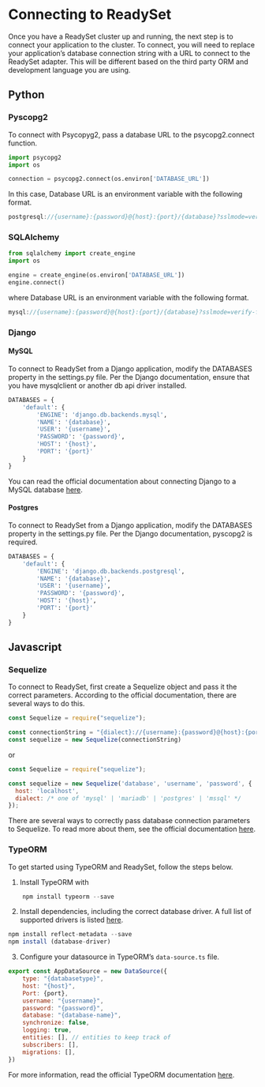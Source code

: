 # Connecting to ReadySet

Once you have a ReadySet cluster up and running, the next step is to connect your application to the cluster. To connect, you will need to replace your application’s database connection string with a URL to connect to the ReadySet adapter. This will be different based on the third party ORM and development language you are using.



## Python

### Pyscopg2

To connect with Psycopyg2, pass a database URL to the psycopg2.connect function.

```python
import psycopg2
import os

connection = psycopg2.connect(os.environ['DATABASE_URL'])
```

In this case, Database URL is an environment variable with the following format.

```Javascript
postgresql://{username}:{password}@{host}:{port}/{database}?sslmode=verify-full&sslrootcert={root-cert}
```

### SQLAlchemy

```python
from sqlalchemy import create_engine
import os

engine = create_engine(os.environ['DATABASE_URL'])
engine.connect()
```

where Database URL is an environment variable with the following format.

```Javascript
mysql://{username}:{password}@{host}:{port}/{database}?sslmode=verify-full&sslrootcert={root-cert}
```

### Django

#### MySQL
To connect to ReadySet from a Django application, modify the DATABASES property in the settings.py file. Per the Django documentation, ensure that you have mysqlclient or another db api driver installed.

```python
DATABASES = {
    'default': {
        'ENGINE': 'django.db.backends.mysql',
        'NAME': '{database}',
        'USER': '{username}',
        'PASSWORD': '{password}',
        'HOST': '{host}',
        'PORT': '{port}'
    }
}

```

You can read the official documentation about connecting Django to a MySQL database [here](https://docs.djangoproject.com/en/4.0/ref/databases/#connecting-to-the-database).

#### Postgres

To connect to ReadySet from a Django application, modify the DATABASES property in the settings.py file. Per the Django documentation, pyscopg2 is required.

```python
DATABASES = {
    'default': {
        'ENGINE': 'django.db.backends.postgresql',
        'NAME': '{database}',
        'USER': '{username}',
        'PASSWORD': '{password}',
        'HOST': '{host}',
        'PORT': '{port}'
    }
}

```


## Javascript

### Sequelize

To connect to ReadySet, first create a Sequelize object and pass it the correct parameters. According to the official documentation, there are several ways to do this.

```javascript
const Sequelize = require("sequelize");

const connectionString = "{dialect}://{username}:{password}@{host}:{port}/{database}"
const sequelize = new Sequelize(connectionString)
```

or 

```javascript
const Sequelize = require("sequelize");

const sequelize = new Sequelize('database', 'username', 'password', {
  host: 'localhost',
  dialect: /* one of 'mysql' | 'mariadb' | 'postgres' | 'mssql' */
});
```

There are several ways to correctly pass database connection parameters to Sequelize. To read more about them, see the official documentation [here](https://sequelize.org/). 


### TypeORM
To get started using TypeORM and ReadySet, follow the steps below.

1) Install TypeORM with 

```javascript
    npm install typeorm --save
```

2) Install dependencies, including the correct database driver. A full list of supported drivers is listed [here](https://typeorm.io/#installation).

```javascript
npm install reflect-metadata --save
npm install (database-driver)
```

3) Configure your datasource in TypeORM’s `data-source.ts` file. 

```javascript
export const AppDataSource = new DataSource({
    type: "{databasetype}",
    host: "{host}",
    Port: {port},
    username: "{username}",
    password: "{password}",
    database: "{database-name}",
    synchronize: false,
    logging: true,
    entities: [], // entities to keep track of
    subscribers: [],
    migrations: [],
})
```

For more information, read the official TypeORM documentation [here](https://typeorm.io/). 
